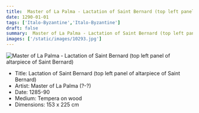 ```yaml
---
title:  Master of La Palma - Lactation of Saint Bernard (top left panel of altarpiece of Saint Bernard)
date: 1290-01-01
tags: ['Italo-Byzantine','Italo-Byzantine']
draft: false
summary:  Master of La Palma - Lactation of Saint Bernard (top left panel of altarpiece of Saint Bernard)
images: ['/static/images/10293.jpg']
---
```


![ Master of La Palma - Lactation of Saint Bernard (top left panel of altarpiece of Saint Bernard)](/static/images/10293.jpg)

* Title: Lactation of Saint Bernard (top left panel of altarpiece of Saint Bernard)
* Artist:  Master of La Palma (?-?)
* Date: 1285-90
* Medium: Tempera on wood
* Dimensions: 153 x 225 cm


